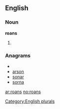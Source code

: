 
==English==

===Noun===
'''roans'''

# {{plural of|[[roan]]}}

===Anagrams===
* {{alphagram|anors}}
* [[arson#English|arson]]
* [[sonar#English|sonar]]
* [[sorna#English|sorna]]

[[Category:English plurals]]

[[ar:roans]]
[[no:roans]]
